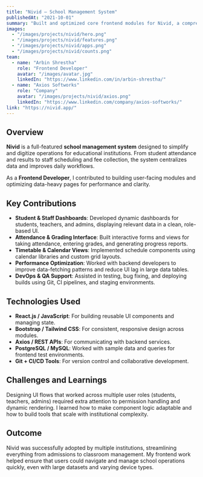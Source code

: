 ```yaml
---
title: "Nivid – School Management System"
publishedAt: "2021-10-01"
summary: "Built and optimized core frontend modules for Nivid, a comprehensive school management platform with features for students, staff, and administration."
images:
  - "/images/projects/nivid/hero.png"
  - "/images/projects/nivid/features.png"
  - "/images/projects/nivid/apps.png"
  - "/images/projects/nivid/counts.png"
team:
  - name: "Arbin Shrestha"
    role: "Frontend Developer"
    avatar: "/images/avatar.jpg"
    linkedIn: "https://www.linkedin.com/in/arbin-shrestha/"
  - name: "Axios Softworks"
    role: "Company"
    avatar: "/images/projects/nivid/axios.png"
    linkedIn: "https://www.linkedin.com/company/axios-softworks/"
link: "https://nivid.app/"
---
```


## Overview

**Nivid** is a full-featured **school management system** designed to simplify and digitize operations for educational institutions. From student attendance and results to staff scheduling and fee collection, the system centralizes data and improves daily workflows.

As a **Frontend Developer**, I contributed to building user-facing modules and optimizing data-heavy pages for performance and clarity.

## Key Contributions

- **Student & Staff Dashboards**: Developed dynamic dashboards for students, teachers, and admins, displaying relevant data in a clean, role-based UI.
- **Attendance & Grading Interface**: Built interactive forms and views for taking attendance, entering grades, and generating progress reports.
- **Timetable & Calendar Views**: Implemented schedule components using calendar libraries and custom grid layouts.
- **Performance Optimization**: Worked with backend developers to improve data-fetching patterns and reduce UI lag in large data tables.
- **DevOps & QA Support**: Assisted in testing, bug fixing, and deploying builds using Git, CI pipelines, and staging environments.

## Technologies Used

- **React.js / JavaScript**: For building reusable UI components and managing state.
- **Bootstrap / Tailwind CSS**: For consistent, responsive design across modules.
- **Axios / REST APIs**: For communicating with backend services.
- **PostgreSQL / MySQL**: Worked with sample data and queries for frontend test environments.
- **Git + CI/CD Tools**: For version control and collaborative development.

## Challenges and Learnings

Designing UI flows that worked across multiple user roles (students, teachers, admins) required extra attention to permission handling and dynamic rendering. I learned how to make component logic adaptable and how to build tools that scale with institutional complexity.

## Outcome

Nivid was successfully adopted by multiple institutions, streamlining everything from admissions to classroom management. My frontend work helped ensure that users could navigate and manage school operations quickly, even with large datasets and varying device types.

